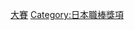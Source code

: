 {{Navbox
|bodyclass=hlist

|name = 日本職棒總冠軍賽敢鬥獎
|title = [[日本大賽|日本職棒總冠軍賽]][[敢鬥獎]]
|groupstyle = text-align:center
|basestyle=background-color:#8bb
|state = <includeonly>collapsed</includeonly>
|group1 = 1950年代
|list1 = 
*50 --
*51 --
*52 --
*53 [[簑原宏]]
*54 [[大下弘]]
*55 [[戸川一郎]]
*56 [[稻尾和久]]
*57 [[宮本敏雄]]
*58 [[藤田元司]]
*59 [[土屋正孝]]
|group2 = 1960年代
|list2 = 
*60 [[田宮謙次郎]]
*61 [[ジョー・スタンカ|J.スタンカ]]
*62 [[吉田義男]]
*63 [[稻尾和久]]
*64 [[山内一弘]]
*65 [[森下整鎮]]
*66 [[渡邊泰輔]]
*67 [[足立光宏]]
*68 [[長池徳士|長池徳二]]
*69 [[長池徳士|長池徳二]]
|group3 = 1970年代
|list3 = 
*70 [[井石禮司]]
*71 [[山田久志]]
*72 [[足立光宏]]
*73 [[野村克也]]
*74 [[高木守道]]
*75 [[山本浩二]]
*76 [[柴田勲]]
*77 [[河埜和正]]
*78 [[足立光宏]]
*79 [[井本隆]]
|group4 = 1980年代
|list4 = 
*80 [[小川亨]]
*81 [[井上弘昭]]
*82 [[上川誠二]]
*83 [[西本聖]]
*84 [[山沖之彦]]
*85 [[石毛宏典]]
*86 [[達川光男]]
*87 [[篠塚和典|篠塚利夫]]
*88 [[宇野勝]]
*89 [[新井宏昌]]
|group5 = 1990年代
|list5 = 
*90 [[岡崎郁]]
*91 [[川口和久]]
*92 [[岡林洋一]]
*93 [[清原和博]]
*94 [[清原和博]]
*95 [[小林宏之|小林宏]]
*96 [[仁志敏久]]
*97 [[松井稼頭央]]
*98 [[大塚光二]]
*99 [[川上憲伸]]
|group6 = 2000年代
|list6 = 
*00 [[城島健司]]
*01 [[タフィ・ローズ|T.ローズ]]
*02 [[亞力士·卡布瑞拉|亞力士]]
*03 [[金本知憲]]
*04 [[井上一樹]]
*05 [[矢野燿大|矢野輝弘]]
*06 [[川上憲伸]]
*07 [[達比修有]]
*08 [[亞力克斯·拉米瑞茲|A.拉米瑞茲]]
*09 [[高橋信二]]
|group7 = 2010年代
|list7 = 
*10 [[和田一浩]]
*11 [[吉見一起]]
*12 [[稻葉篤紀]]
*13 [[長野久義]]
*14 [[藍迪·梅森傑|R.梅森傑]]
*15 [[山田哲人]]
*16 [[布拉德·艾爾德里德|B.艾爾德里德]]
*17 [[宮崎敏郎]]
*18 [[鈴木誠也]]
*19 [[龜井義行|龜井善行]]
|group8 = 2020年代
|list8 = 
*20 [[戶鄉翔征]]
*21 [[山本由伸]]
}}<noinclude>
[[Category:日本棒球模板|大賽]]
[[Category:日本職棒獎項]]
</noinclude>